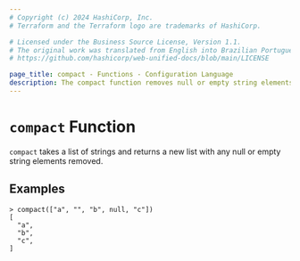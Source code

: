 ```yaml
---
# Copyright (c) 2024 HashiCorp, Inc.
# Terraform and the Terraform logo are trademarks of HashiCorp.

# Licensed under the Business Source License, Version 1.1.
# The original work was translated from English into Brazilian Portuguese.
# https://github.com/hashicorp/web-unified-docs/blob/main/LICENSE

page_title: compact - Functions - Configuration Language
description: The compact function removes null or empty string elements from a list.
---
```


# `compact` Function

`compact` takes a list of strings and returns a new list with any null or empty string
elements removed.

## Examples

```
> compact(["a", "", "b", null, "c"])
[
  "a",
  "b",
  "c",
]
```
